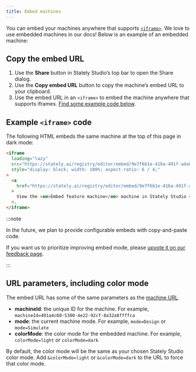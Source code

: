 ```yaml
---
title: Embed machines
---
```



You can embed your machines anywhere that supports [`<iframe>`](https://developer.mozilla.org/en-US/docs/Web/HTML/Element/iframe). We love to use embedded machines in our docs! Below is an example of an embedded machine:

<EmbedMachine
  name="Embed feature machine"
  embedURL="https://stately.ai/registry/editor/embed/9e7f6b1e-416a-491f-a4a0-bba386a02d8d?mode=Design&machineId=e94d5674-7ab7-4a4e-b7a8-781609bfe523"
/>

## Copy the embed URL

1. Use the **Share** button in Stately Studio’s top bar to open the Share dialog.
2. Use the **Copy embed URL** button to copy the machine’s embed URL to your clipboard.
3. Use the embed URL in an `<iframe>` to embed the machine anywhere that supports iframes. [Find some example code below](#example-iframe-code).

## Example `<iframe>` code

The following HTML embeds the same machine at the top of this page in dark mode:

```html
<iframe
  loading="lazy"
  src="https://stately.ai/registry/editor/embed/9e7f6b1e-416a-491f-a4a0-bba386a02d8d?mode=Design&machineId=e94d5674-7ab7-4a4e-b7a8-781609bfe523&colorMode=dark"
  style="display: block; width: 100%; aspect-ratio: 6 / 4;"
>
  <a
    href="https://stately.ai/registry/editor/embed/9e7f6b1e-416a-491f-a4a0-bba386a02d8d?mode=Design&machineId=e94d5674-7ab7-4a4e-b7a8-781609bfe523"
  >
    View the <em>Embed feature machine</em> machine in Stately Studio </a
  >.
</iframe>
```

:::note

In the future, we plan to provide configurable embeds with copy-and-paste code.

If you want us to prioritize improving embed mode, please [upvote it on our feedback page](https://feedback.stately.ai/editor/p/improve-embed-mode).

:::

## URL parameters, including color mode

The embed URL has some of the same parameters as the [machine URL](url.mdx).

- **machineId**: the unique ID for the machine. For example, `machineId=491a4c60-5300-4e22-92cf-8a32a8ffffca`
- **mode**: the current machine mode. For example, `mode=Design` or `mode=Simulate`
- **colorMode**: the color mode for the embedded machine. For example, `colorMode=light` or `colorMode=dark`

By default, the color mode will be the same as your chosen Stately Studio color mode. Add `&colorMode=light` or `&colorMode=dark` to the URL to force that color mode.

